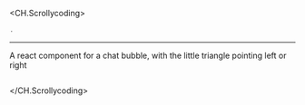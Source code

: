 
<CH.Scrollycoding>

<p />

```js app.js focus=1[2]
.
```

---

<Question>
  A react component for a chat bubble, with the little triangle pointing left or
  right
</Question>

<Answer thinking />

```js app.js

```

</CH.Scrollycoding>
